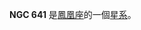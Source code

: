 {{NGCInfoBox|NGCID=NGC 641|發現者=約翰·弗里德里希·威廉·赫歇爾|發現日期=1834年9月5日|其他編號=ESO 244-42,MCG -7-4-26,AM 0136-424|曆元=J2000.0|赤經=1時38分39秒
|赤緯=-42°31'39"|星座=凤凰座|星體=星系|星等=12.1|表面亮度=12.8|藍等=13.1}}

'''NGC 641''' 是[[鳳凰座|鳳凰座]]的一個[[星系|星系]]。

{{NGCReference|641}}
{{Catalogs|NGC=641}}